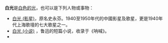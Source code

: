 '''白光'''是[[白色#白光|白色的光]]，也可以是下列人物或事物：
* [[白光_(影星)|白光 (影星)]]，原名史永芬。1940至1950年代的中國影星及歌星，更是1940年代上海歌壇的七大歌星之一。
* [[白光_(小说)|白光 (小说)]] ，鲁迅的短篇小说，收录于《呐喊》。
*{{lookfrom}}
{{disambig|B|Cat=二字消歧義}}